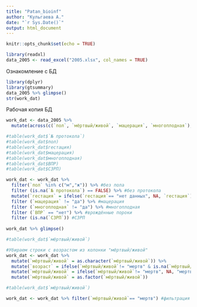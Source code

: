 ```yaml
---
title: "Patan_bioinf"
author: "Кульгаева А."
date: "`r Sys.Date()`"
output: html_document
---
```


```r
knitr::opts_chunk$set(echo = TRUE)
```

```r
library(readxl)
data_2005 <- read_excel("2005.xlsx", col_names = TRUE)
```

Ознакомление с БД

```r
library(dplyr)
library(gtsummary)
data_2005 %>% glimpse()
str(work_dat)
```

Рабочая копия БД

```r
work_dat <- data_2005 %>%
  mutate(across(c(`пол`, `мёртвый/живой`, `мацерация`, `многоплодная`), ~ as.factor(.x)), across(c(`№ протокола`, `гестация`, `длина тела`, `масса тела`,`мозг`,`сердце`,`лёгкие`,`печень`,`селезёнка`,`почки`,`тимус`, `н/п`,`пжж`,`плацента`,`окружность головы`,`окружность груди` ), ~ as.numeric(.x))) %>% glimpse() #тип данных
```


```r
#table(work_dat$`№ протокола`)
#table(work_dat$пол)
#table(work_dat$гестация)
#table(work_dat$мацерация)
#table(work_dat$многоплодная)
#table(work_dat$ВПР)
#table(work_dat$СЗРП)

work_dat <- work_dat %>%
  filter(`пол` %in% c("м","ж")) %>% #без пола
  filter (is.na(`№ протокола`) == FALSE) %>% #без протокола
  mutate(`гестация` = ifelse(`гестация`== "нет данных", NA, `гестация`)) %>% filter (`гестация` >= 14) %>%  #гестация < 14
  filter (`мацерация` != "да") %>% #мацерация
  filter (`многоплодная` != "да") %>% #многоплодная
  filter (`ВПР` == "нет") %>% #врождённые пороки
  filter (is.na(`СЗРП`)) #СЗРП
  
work_dat %>% glimpse()

#table(work_dat$`мёртвый/живой`)

#Убираем строки с возрастом из колонки "мёртвый/живой"
work_dat <- work_dat %>%
  mutate(`мёртвый/живой` = as.character(`мёртвый/живой`)) %>%
  mutate(`возраст` = ifelse(`мёртвый/живой`!= "мертв" & is.na(`мёртвый/живой`) == FALSE,`мёртвый/живой`,`возраст`)) %>% 
  mutate(`мёртвый/живой` = ifelse(`мёртвый/живой`!= "мертв", NA, "мертв")) %>%
  mutate(`мёртвый/живой` = as.factor(`мёртвый/живой`))

#table(work_dat$`мёртвый/живой`)

work_dat <- work_dat %>% filter(`мёртвый/живой`== "мертв") #фильтрация по возрасту
```

